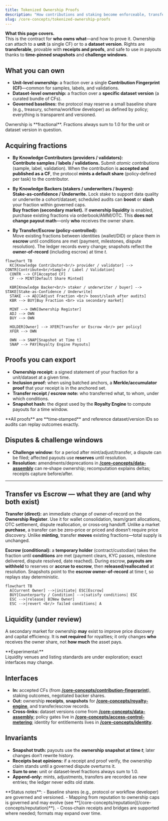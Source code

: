 ```yaml
---
title: Tokenized Ownership Proofs
description: "How contributions and staking become enforceable, transferable rights—with receipts, snapshots, and dispute safety."
slug: /core-concepts/tokenized-ownership-proofs
---
```


**What this page covers.**  
This is the contract for **who owns what**—and how to prove it. Ownership can attach to a **unit** (a single CF) or to a **dataset version**. Rights are **transferable**, provable with **receipts and proofs**, and safe to use in payouts thanks to **time‑pinned snapshots** and **challenge windows**.


## What you can own

- **Unit‑level ownership:** a fraction over a single **Contribution Fingerprint (CF)**—common for samples, labels, and validations.  
- **Dataset‑level ownership:** a fraction over a **specific dataset version** (a curated bundle of CFs).  
- **Governed baselines:** the protocol may reserve a small baseline share (e.g., treasury, schema/workflow developer) as defined by policy; everything is transparent and versioned.

<Tip>
Ownership is **fractional**. Fractions always sum to 1.0 for the unit or dataset version in question.
</Tip>

## Acquiring fractions

- **By Knowledge Contributors (providers / validators):**  
  **Contribute samples / labels / validations.** Submit *atomic contributions* (sample, label, validation). When the contribution is **accepted and published as a CF**, the protocol **mints a default share** (policy‑defined per task) to the contributor.

- **By Knowledge Backers (stakers / underwriters / buyers):**  
  **Stake‑as‑confidence / Underwrite.** Lock stake to support data quality or underwrite a cohort/dataset; scheduled audits can **boost** or **slash** your fraction within governed caps.  
  **Buy fraction (secondary market).** If **ownership liquidity** is enabled, purchase existing fractions via orderbook/AMM/OTC. This **does not change payout math**—only **who** receives the owner share.

- **By Transfer/Escrow (policy‑controlled):**  
  Move existing fractions between identities (wallet/DID) or place them in **escrow** until conditions are met (payment, milestones, dispute resolution). The ledger records every change; snapshots reflect the **owner‑of‑record** (including escrow) at time *t*.

```mermaid
flowchart TB
  KC[Knowledge Contributor<br/> provider / validator] --> CONTR[Contribute<br/>Sample / Label / Validation]
  CONTR --> CF[Accepted CF]
  CF --> MINT[Default Share Minted]

  KBR[Knowledge Backer<br/> staker / underwriter / buyer] --> STAKE[Stake-as-Confidence / Underwrite]
  STAKE --> ADJ[Adjust Fraction <br/> boost/slash after audits]
  KBR --> BUY[Buy Fraction <br> via secondary market]

  MINT --> OWN[Ownership Register]
  ADJ --> OWN
  BUY --> OWN

  HOLDER[Owner] --> XFER[Transfer or Escrow <br/> per policy]
  XFER --> OWN

  OWN --> SNAP[Snapshot at Time t]
  SNAP --> PAY[Royalty Engine Payouts]
```


## Proofs you can export

- **Ownership receipt:** a signed statement of your fraction for a unit/dataset at a given time.  
- **Inclusion proof:** when using batched anchors, a **Merkle/accumulator proof** that your receipt is in the anchored set.  
- **Transfer receipt / escrow note:** who transferred what, to whom, under which conditions.  
- **Snapshot hash:** the digest used by the **Royalty Engine** to compute payouts for a time window.

<Tip> 
**All proofs** are **time‑stamped** and reference dataset/version IDs so audits can replay outcomes exactly.
</Tip>

## Disputes & challenge windows

- **Challenge window:** for a period after mint/adjust/transfer, a dispute can be filed; affected payouts use **reserves** until resolution.  
- **Resolution:** amendments/deprecations in **[/core-concepts/data-assembly](/core-concepts/data-assembly)** can re‑shape ownership; recomputation explains deltas; receipts capture before/after.

---

## Transfer vs Escrow — what they are (and why both exist)

**Transfer (direct):** an immediate change of owner‑of‑record on the **Ownership Register**. Use it for wallet consolidation, team/grant allocations, OTC settlement, dispute reallocation, or cross‑org handoff. Unlike a market **purchase**, a transfer can be zero‑price or priced and doesn’t require price discovery. Unlike **minting**, transfer **moves** existing fractions—total supply is unchanged.

**Escrow (conditional):** a **temporary holder** (contract/custodian) takes the fraction until **conditions** are met (payment clears, KYC passes, milestone delivered, dispute resolved, date reached). During escrow, **payouts are withheld** to reserves or **accrue to escrow**, then **released/reallocated** at resolution. Snapshots point to the **escrow owner‑of‑record** at time *t*, so replays stay deterministic.

```mermaid
flowchart TB
  A[Current Owner] -->|initiate| ESC[Escrow]
  BUY[Counterparty / Condition] -->|satisfy conditions| ESC
  ESC -->|release| B[New Owner]
  ESC -->|revert <br/> failed conditions| A
```


## Liquidity (under review)

A secondary market for ownership **may** exist to improve price discovery and capital efficiency. It is **not required** for royalties; it only changes **who** receives the owner share, not **how much** the asset pays.

<Info> 
**Experimental:**<br/>
Liquidity venues and listing standards are under exploration; exact interfaces may change.
</Info>


## Interfaces

- **In:** accepted CFs (from **[/core-concepts/contribution-fingerprint](/core-concepts/contribution-fingerprint)**), staking outcomes, negotiated backer shares.  
- **Out:** ownership **receipts**, **snapshots** for **[/core-concepts/royalty-engine](/core-concepts/royalty-engine)**, and transfer/escrow records.  
- **Cross‑links:** dataset versions come from **[/core-concepts/data-assembly](/core-concepts/data-assembly)**; policy gates live in **[/core-concepts/access-control-metering](/core-concepts/access-control-metering)**; identity for entitlements lives in **[/core-concepts/identity](/core-concepts/identity)**.

## Invariants

- **Snapshot truth:** payouts use the **ownership snapshot at time *t***; later changes don’t rewrite history.  
- **Receipts beat opinions:** if a receipt and proof verify, the ownership claim stands until a governed dispute overturns it.  
- **Sum to one:** unit or dataset‑level fractions always sum to 1.0.  
- **Append‑only:** mints, adjustments, transfers are recorded as new entries; the ledger never edits old state.


<Warning>
**Status notes**:
- Baseline shares (e.g., protocol or workflow developer) are governed and versioned.  
- Mapping from reputation to ownership caps is governed and may evolve (see **[/core-concepts/reputation](/core-concepts/reputation)**).  
- Cross‑chain receipts and bridges are supported where needed; formats may expand over time.
</Warning>